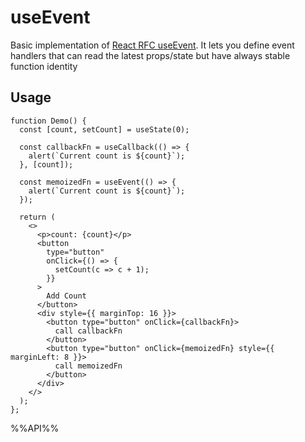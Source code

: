 # useEvent

Basic implementation of [React RFC useEvent](https://github.com/reactjs/rfcs/pull/220). It lets you define event handlers that can read the latest props/state but have always stable function identity


## Usage

```tsx live
function Demo() {
  const [count, setCount] = useState(0);

  const callbackFn = useCallback(() => {
    alert(`Current count is ${count}`);
  }, [count]);

  const memoizedFn = useEvent(() => {
    alert(`Current count is ${count}`);
  });

  return (
    <>
      <p>count: {count}</p>
      <button
        type="button"
        onClick={() => {
          setCount(c => c + 1);
        }}
      >
        Add Count
      </button>
      <div style={{ marginTop: 16 }}>
        <button type="button" onClick={callbackFn}>
          call callbackFn
        </button>
        <button type="button" onClick={memoizedFn} style={{ marginLeft: 8 }}>
          call memoizedFn
        </button>
      </div>
    </>
  );
};

```

%%API%%
